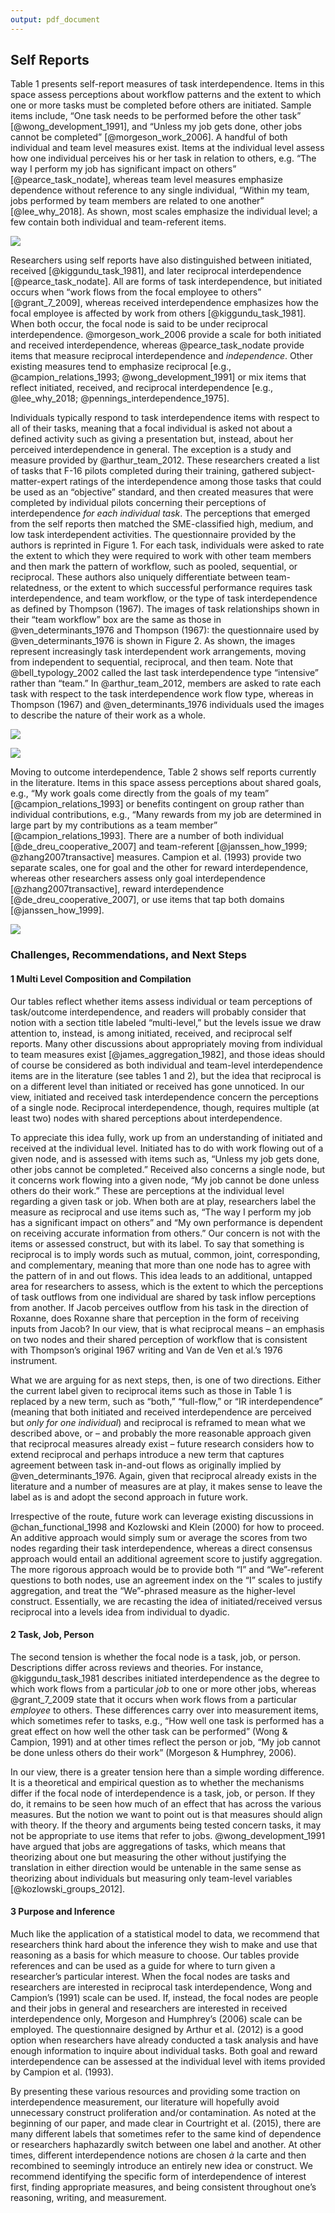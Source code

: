 ```yaml
---
output: pdf_document
---
```


## Self Reports

Table 1 presents self-report measures of task interdependence. Items in this space assess perceptions about workflow patterns and the extent to which one or more tasks must be completed before others are initiated. Sample items include, "One task needs to be performed before the other task" [@wong_development_1991], and "Unless my job gets done, other jobs cannot be completed" [@morgeson_work_2006]. A handful of both individual and team level measures exist. Items at the individual level assess how one individual perceives his or her task in relation to others, e.g. "The way I perform my job has significant impact on others" [@pearce_task_nodate], whereas team level measures emphasize dependence without reference to any single individual, "Within my team, jobs performed by team members are related to one another" [@lee_why_2018]. As shown, most scales emphasize the individual level; a few contain both individual and team-referent items. 

![](images/table1.png)

Researchers using self reports have also distinguished between initiated, received [@kiggundu_task_1981], and later reciprocal interdependence [@pearce_task_nodate]. All are forms of task interdependence, but initiated occurs when "work flows from the focal employee to others" [@grant_7_2009], whereas received interdependence emphasizes how the focal employee is affected by work from others [@kiggundu_task_1981]. When both occur, the focal node is said to be under reciprocal interdependence. @morgeson_work_2006 provide a scale for both initiated and received interdependence, whereas @pearce_task_nodate provide items that measure reciprocal interdependence and *independence*. Other existing measures tend to emphasize reciprocal [e.g., @campion_relations_1993; @wong_development_1991] or mix items that reflect initiated, received, and reciprocal interdependence [e.g., @lee_why_2018; @pennings_interdependence_1975]. 

Individuals typically respond to task interdependence items with respect to all of their tasks, meaning that a focal individual is asked not about a defined activity such as giving a presentation but, instead, about her perceived interdependence in general. The exception is a study and measure provided by @arthur_team_2012. These researchers created a list of tasks that F-16 pilots completed during their training, gathered subject-matter-expert ratings of the interdependence among those tasks that could be used as an "objective" standard, and then created measures that were completed by individual pilots concerning their perceptions of interdependence *for each individual task*. The perceptions that emerged from the self reports then matched the SME-classified high, medium, and low task interdependent activities. The questionnaire provided by the authors is reprinted in Figure 1. For each task, individuals were asked to rate the extent to which they were required to work with other team members and then mark the pattern of workflow, such as pooled, sequential, or reciprocal. These authors also uniquely differentiate between team-relatedness, or the extent to which successful performance requires task interdependence, and team workflow, or the type of task interdependence as defined by Thompson (1967). The images of task relationships shown in their "team workflow" box are the same as those in @ven_determinants_1976 and Thompson (1967): the questionnaire used by @ven_determinants_1976 is shown in Figure 2. As shown, the images represent increasingly task interdependent work arrangements, moving from independent to sequential, reciprocal, and then team. Note that @bell_typology_2002 called the last task interdependence type "intensive" rather than "team." In @arthur_team_2012, members are asked to rate each task with respect to the task interdependence work flow type, whereas in Thompson (1967) and @ven_determinants_1976 individuals used the images to describe the nature of their work as a whole. 

![](images/figure1.png)

![](images/figure2.png)

Moving to outcome interdependence, Table 2 shows self reports currently in the literature. Items in this space assess perceptions about shared goals, e.g., "My work goals come directly from the goals of my team" [@campion_relations_1993] or benefits contingent on group rather than individual contributions, e.g., "Many rewards from my job are determined in large part by my contributions as a team member" [@campion_relations_1993]. There are a number of both individual [@de_dreu_cooperative_2007] and team-referent [@janssen_how_1999; @zhang2007transactive] measures. Campion et al. (1993) provide two separate scales, one for goal and the other for reward interdependence, whereas other researchers assess only goal interdependence [@zhang2007transactive], reward interdependence [@de_dreu_cooperative_2007], or use items that tap both domains [@janssen_how_1999].

![](images/table2.png)



### Challenges, Recommendations, and Next Steps

#### 1 Multi Level Composition and Compilation

Our tables reflect whether items assess individual or team perceptions of task/outcome interdependence, and readers will probably consider that notion with a section title labeled "multi-level," but the levels issue we draw attention to, instead, is among initiated, received, and reciprocal self reports. Many other discussions about appropriately moving from individual to team measures exist [@james_aggregation_1982], and those ideas should of course be considered as both individual and team-level interdependence items are in the literature (see tables 1 and 2), but the idea that reciprocal is on a different level than initiated or received has gone unnoticed. In our view, initiated and received task interdependence concern the perceptions of a single node. Reciprocal interdependence, though, requires multiple (at least two) nodes with shared perceptions about interdependence. 

To appreciate this idea fully, work up from an understanding of initiated and received at the individual level. Initiated has to do with work flowing out of a given node, and is assessed with items such as, "Unless my job gets done, other jobs cannot be completed." Received also concerns a single node, but it concerns work flowing into a given node, "My job cannot be done unless others do their work." These are perceptions at the individual level regarding a given task or job. When both are at play, researchers label the measure as reciprocal and use items such as, "The way I perform my job has a significant impact on others" and "My own performance is dependent on receiving accurate information from others." Our concern is not with the items or assessed construct, but with its label. To say that something is reciprocal is to imply words such as mutual, common, joint, corresponding, and complementary, meaning that more than one node has to agree with the pattern of in and out flows. This idea leads to an additional, untapped area for researchers to assess, which is the extent to which the perceptions of task outflows from one individual are shared by task inflow perceptions from another. If Jacob perceives outflow from his task in the direction of Roxanne, does Roxanne share that perception in the form of receiving inputs from Jacob? In our view, that is what reciprocal means -- an emphasis on two nodes and their shared perception of workflow that is consistent with Thompson's original 1967 writing and Van de Ven et al.'s 1976 instrument. 

What we are arguing for as next steps, then, is one of two directions. Either the current label given to reciprocal items such as those in Table 1 is replaced by a new term, such as "both," "full-flow," or "IR interdependence" (meaning that both initiated and received interdependence are perceived but *only for one individual*) and reciprocal is reframed to mean what we described above, or -- and probably the more reasonable approach given that reciprocal measures already exist -- future research considers how to extend reciprocal and perhaps introduce a new term that captures agreement between task in-and-out flows as originally implied by @ven_determinants_1976. Again, given that reciprocal already exists in the literature and a number of measures are at play, it makes sense to leave the label as is and adopt the second approach in future work. 

Irrespective of the route, future work can leverage existing discussions in @chan_functional_1998 and Kozlowski and Klein (2000) for how to proceed. An additive approach would simply sum or average the scores from two nodes regarding their task interdependence, whereas a direct consensus approach would entail an additional agreement score to justify aggregation. The more rigorous approach would be to provide both "I" and "We"-referent questions to both nodes, use an agreement index on the "I" scales to justify aggregation, and treat the "We"-phrased measure as the higher-level construct. Essentially, we are recasting the idea of initiated/received versus reciprocal into a levels idea from individual to dyadic.

#### 2 Task, Job, Person

The second tension is whether the focal node is a task, job, or person. Descriptions differ across reviews and theories. For instance, @kiggundu_task_1981 describes initiated interdependence as the degree to which work flows from a particular *job* to one or more other jobs, whereas @grant_7_2009 state that it occurs when work flows from a particular *employee* to others. These differences carry over into measurement items, which sometimes refer to tasks, e.g., "How well one task is performed has a great effect on how well the other task can be performed" (Wong & Campion, 1991) and at other times reflect the person or job, "My job cannot be done unless others do their work" (Morgeson & Humphrey, 2006). 

In our view, there is a greater tension here than a simple wording difference. It is a theoretical and empirical question as to whether the mechanisms differ if the focal node of interdependence is a task, job, or person. If they do, it remains to be seen how much of an effect that has across the various measures. But the notion we want to point out is that measures should align with theory. If the theory and arguments being tested concern tasks, it may not be appropriate to use items that refer to jobs. @wong_development_1991 have argued that jobs are aggregations of tasks, which means that theorizing about one but measuring the other without justifying the translation in either direction would be untenable in the same sense as theorizing about individuals but measuring only team-level variables [@kozlowski_groups_2012].

#### 3 Purpose and Inference

Much like the application of a statistical model to data, we recommend that researchers think hard about the inference they wish to make and use that reasoning as a basis for which measure to choose. Our tables provide references and can be used as a guide for where to turn given a researcher's particular interest. When the focal nodes are tasks and researchers are interested in reciprocal task interdependence, Wong and Campion's (1991) scale can be used. If, instead, the focal nodes are people and their jobs in general and researchers are interested in received interdependence only, Morgeson and Humphrey's (2006) scale can be employed. The questionnaire designed by Arthur et al. (2012) is a good option when researchers have already conducted a task analysis and have enough information to inquire about individual tasks. Both goal and reward interdependence can be assessed at the individual level with items provided by Campion et al. (1993). 

By presenting these various resources and providing some traction on interdependence measurement, our literature will hopefully avoid unnecessary construct proliferation and/or contamination. As noted at the beginning of our paper, and made clear in Courtright et al. (2015), there are many different labels that sometimes refer to the same kind of dependence or researchers haphazardly switch between one label and another. At other times, different interdependence notions are chosen $\grave{a}$ la carte and then recombined to seemingly introduce an entirely new idea or construct. We recommend identifying the specific form of interdependence of interest first, finding appropriate measures, and being consistent throughout one's reasoning, writing, and measurement. 

